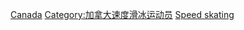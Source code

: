 [[Category:各國奧運競速滑冰運動員|Canada]]
[[Category:加拿大速度滑冰运动员|Category:加拿大速度滑冰运动员]]
[[Category:加拿大冬季奥运运动员|Speed skating]]
